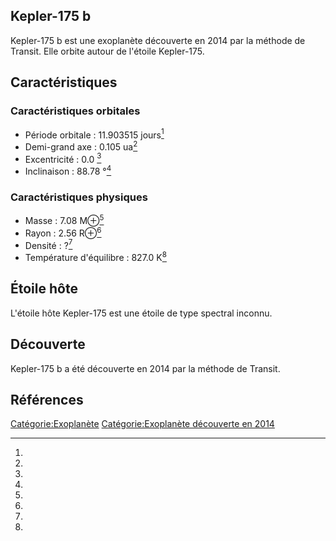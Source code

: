 == Kepler-175 b ==

{{Infobox Exoplanète
| nom = Kepler-175 b
| image = 
| légende = 
| étoile = Kepler-175
| constellation = 
| ascension_droite = 
| déclinaison = 
| distance = ?
| type_spectral = ?
| masse = 7.08 M⊕<ref></ref>
| rayon = 2.56 R⊕<ref></ref>
| densité = ?<ref></ref>
| gravité = ?<ref></ref>
| température = 827.0 K<ref></ref>
| période = 11.903515 j<ref></ref>
| demi_grand_axe = 0.105 ua<ref></ref>
| excentricité = 0.0 <ref></ref>
| inclinaison = 88.78 °<ref></ref>
| méthode_découverte = Transit
| date_découverte = 2014
| statut = Confirmée
}}

Kepler-175 b est une exoplanète découverte en 2014 par la méthode de Transit. Elle orbite autour de l'étoile Kepler-175.

== Caractéristiques ==

=== Caractéristiques orbitales ===
* Période orbitale : 11.903515 jours<ref></ref>
* Demi-grand axe : 0.105 ua<ref></ref>
* Excentricité : 0.0 <ref></ref>
* Inclinaison : 88.78 °<ref></ref>

=== Caractéristiques physiques ===
* Masse : 7.08 M⊕<ref></ref>
* Rayon : 2.56 R⊕<ref></ref>
* Densité : ?<ref></ref>
* Température d'équilibre : 827.0 K<ref></ref>

== Étoile hôte ==

{{Infobox Étoile
| nom = Kepler-175
| image = 
| légende = 
| constellation = 
| ascension_droite = 
| déclinaison = 
| distance = ?
| type_spectral = ?
| magnitude_absolue = 
| magnitude_apparente = 
| masse = ?<ref></ref>
| rayon = ?<ref></ref>
| température = ?<ref></ref>
| métallicité = ?<ref></ref>
| âge = ?<ref></ref>
}}

L'étoile hôte Kepler-175 est une étoile de type spectral inconnu.

== Découverte ==

Kepler-175 b a été découverte en 2014 par la méthode de Transit.

== Références ==
<references />

[[Catégorie:Exoplanète]]
[[Catégorie:Exoplanète découverte en 2014]]
